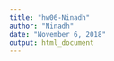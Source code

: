 ```yaml
---
title: "hw06-Ninadh"
author: "Ninadh"
date: "November 6, 2018"
output: html_document
---
```


```r

```

